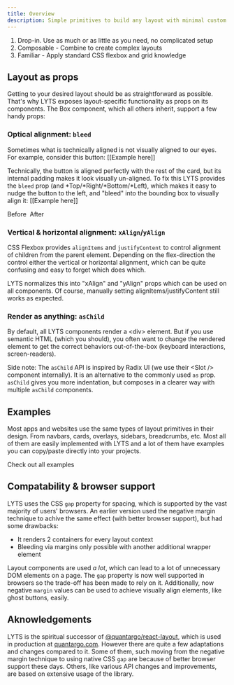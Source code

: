 ```yaml
---
title: Overview
description: Simple primitives to build any layout with minimal custom CSS.
---
```




1. Drop-in. Use as much or as little as you need, no complicated setup
1. Composable - Combine to create complex layouts
1. Familiar - Apply standard CSS flexbox and grid knowledge

## Layout as props

Getting to your desired layout should be as straightforward as possible. That's why LYTS exposes layout-specific functionality as props on its components. The Box component, which all others inherit, support a few handy props:

### Optical alignment: `bleed`

Sometimes what is technically aligned is not visually aligned to our eyes. For example, consider this button:
[[Example here]]

Technically, the button is aligned perfectly with the rest of the card, but its internal padding makes it look visually un-aligned. To fix this LYTS provides the `bleed` prop (and *Top/*Right/*Bottom/*Left), which makes it easy to nudge the button to the left, and "bleed" into the bounding box to visually align it:
[[Example here]]

<Columns collapseAt='30em'>
  <Box>
    Before
    <img />
  </Box>
  <Box>
    After
    <img />
  </Box>
</Columns>

### Vertical & horizontal alignment: `xAlign`/`yAlign`

CSS Flexbox provides `alignItems` and `justifyContent` to control alignment of children from the parent element. Depending on the flex-direction the control either the vertical or horizontal alignment, which can be quite confusing and easy to forget which does which.

LYTS normalizes this into "xAlign" and "yAlign" props which can be used on all components. Of course, manually setting alignItems/justifyContent still works as expected.

### Render as anything: `asChild`

By default, all LYTS components render a \<div> element. But if you use semantic HTML (which you should), you often want to change the rendered element to get the correct behaviors out-of-the-box (keyboard interactions, screen-readers).

Side note: The `asChild` API is inspired by Radix UI (we use their \<Slot /> component internally). It is an alternative to the commonly used `as` prop. `asChild` gives you more indentation, but composes in a clearer way with multiple `asChild` components.

## Examples

Most apps and websites use the same types of layout primitives in their design. From navbars, cards, overlays, sidebars, breadcrumbs, etc. Most all of them are easily implemented with LYTS and a lot of them have examples you can copy/paste directly into your projects.

<Link href='/examples'>Check out all examples</Link>

## Compatability & browser support

LYTS uses the CSS `gap` property for spacing, which is supported by the vast majority of users' browsers. An earlier version used the negative margin technique to achive the same effect (with better browser support), but had some drawbacks:

- It renders 2 containers for every layout context
- Bleeding via margins only possible with another additional wrapper element

Layout components are used *a lot*, which can lead to a lot of unnecessary DOM elements on a page. The `gap` property is now well supported in browsers so the trade-off has been made to rely on it. Additionally, now negative `margin` values can be used to achieve visually align elements, like ghost buttons, easily.

## Aknowledgements

LYTS is the spiritual successor of [@quantargo/react-layout](https://github.com/quantargo/react-layout), which is used in production at [quantargo.com](https://www.quantargo.com). However there are quite a few adaptations and changes compared to it. Some of them, such moving from the negative margin technique to using native CSS `gap` are because of better browser support these days. Others, like various API changes and improvements, are based on extensive usage of the library.
